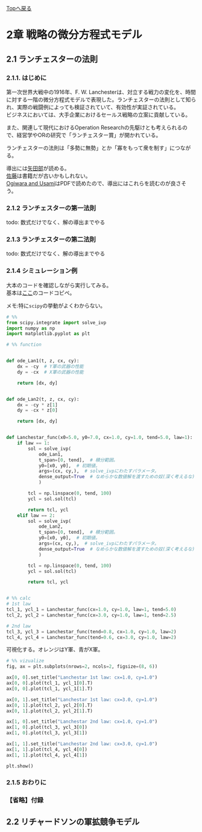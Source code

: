 [Topへ戻る](https://8-u8.github.io/Mathematics_Decision_Making_with_Python/)

# 2章 戦略の微分方程式モデル

## 2.1 ランチェスターの法則

### 2.1.1. はじめに
第一次世界大戦中の1916年、F. W. Lanchesterは、対立する戦力の変化を、時間に対する一階の微分方程式モデルで表現した。ランチェスターの法則として知られ、実際の戦闘例によっても検証されていて、有効性が実証されている。  
ビジネスにおいては、大手企業におけるセールス戦略の立案に貢献している。

また、関連して現代におけるOperation Researchの先駆けとも考えられるので、経営学やORの研究で「ランチェスター賞」が開かれている。  

ランチェスターの法則は「多勢に無勢」とか「寡をもって衆を制す」につながる。

導出には[矢田部](https://www.mesw.co.jp/business/report/pdf/mss_19_07.pdf)が読める。  
[佐藤](https://www.amazon.co.jp/%E8%87%AA%E7%84%B6%E3%81%AE%E6%95%B0%E7%90%86%E3%81%A8%E7%A4%BE%E4%BC%9A%E3%81%AE%E6%95%B0%E7%90%86-1%E2%80%95%E5%BE%AE%E5%88%86%E6%96%B9%E7%A8%8B%E5%BC%8F%E3%81%A7%E8%A7%A3%E6%9E%90%E3%81%99%E3%82%8B-%E4%BD%90%E8%97%A4-%E7%B8%BD%E5%A4%AB/dp/4535603014)は書籍だが古いかもしれない。  
[Ogiwara and Usami](https://libir.josai.ac.jp/il/user_contents/02/G0000284repository/pdf/JOS-13447777-1105.pdf)はPDFで読めたので、導出にはこれらを読むのが良さそう。


### 2.1.2 ランチェスターの第一法則

todo: 数式だけでなく、解の導出までやる

### 2.1.3 ランチェスターの第二法則

todo: 数式だけでなく、解の導出までやる

### 2.1.4 シミュレーション例
大本のコードを確認しながら実行してみる。  
基本は[ここ](https://github.com/8-u8/Mathematics_Decision_Making_with_Python/blob/main/src/chp02_Lanchestar.py)のコードコピペ。  

メモ:特に`scipy`の挙動がよくわからない。

```python
# %%
from scipy.integrate import solve_ivp
import numpy as np
import matplotlib.pyplot as plt

# %% function


def ode_Lan1(t, z, cx, cy):
    dx = -cy  # Y軍の武器の性能
    dy = -cx  # X軍の武器の性能

    return [dx, dy]


def ode_Lan2(t, z, cx, cy):
    dx = -cy * z[1]
    dy = -cx * z[0]

    return [dx, dy]


def Lanchestar_func(x0=5.0, y0=7.0, cx=1.0, cy=1.0, tend=5.0, law=1):
    if law == 1:
        sol = solve_ivp(
            ode_Lan1,
            t_span=[0, tend],  # 積分範囲。
            y0=[x0, y0],  # 初期値。
            args=(cx, cy,),  # solve_ivpにわたすパラメータ。
            dense_output=True  # なめらかな数値解を渡すための奴(深く考えるな)
            )

        tcl = np.linspace(0, tend, 100)
        ycl = sol.sol(tcl)

        return tcl, ycl
    elif law == 2:
        sol = solve_ivp(
            ode_Lan2,
            t_span=[0, tend],  # 積分範囲。
            y0=[x0, y0],  # 初期値。
            args=(cx, cy,),  # solve_ivpにわたすパラメータ。
            dense_output=True  # なめらかな数値解を渡すための奴(深く考えるな)
            )

        tcl = np.linspace(0, tend, 100)
        ycl = sol.sol(tcl)

        return tcl, ycl


# %% calc
# 1st law
tcl_1, ycl_1 = Lanchestar_func(cx=1.0, cy=1.0, law=1, tend=5.0)
tcl_2, ycl_2 = Lanchestar_func(cx=3.0, cy=1.0, law=1, tend=2.5)

# 2nd law
tcl_3, ycl_3 = Lanchestar_func(tend=0.8, cx=1.0, cy=1.0, law=2)
tcl_4, ycl_4 = Lanchestar_func(tend=0.6, cx=3.0, cy=1.0, law=2)

```

可視化する。オレンジはY軍、青がX軍。

```python


# %% vizualize
fig, ax = plt.subplots(nrows=2, ncols=2, figsize=(8, 6))

ax[0, 0].set_title("Lanchestar 1st law: cx=1.0, cy=1.0")
ax[0, 0].plot(tcl_1, ycl_1[0].T)
ax[0, 0].plot(tcl_1, ycl_1[1].T)

ax[0, 1].set_title("Lanchestar 1st law: cx=3.0, cy=1.0")
ax[0, 1].plot(tcl_2, ycl_2[0].T)
ax[0, 1].plot(tcl_2, ycl_2[1].T)

ax[1, 0].set_title("Lanchestar 2nd law: cx=1.0, cy=1.0")
ax[1, 0].plot(tcl_3, ycl_3[0])
ax[1, 0].plot(tcl_3, ycl_3[1])

ax[1, 1].set_title("Lanchestar 2nd law: cx=3.0, cy=1.0")
ax[1, 1].plot(tcl_4, ycl_4[0])
ax[1, 1].plot(tcl_4, ycl_4[1])

plt.show()
```

### 2.1.5 おわりに

### 【省略】付録

## 2.2 リチャードソンの軍拡競争モデル